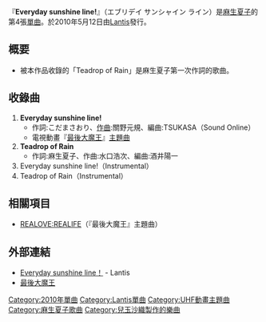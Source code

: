 {{Infobox Single 
| Name           = Everyday sunshine line!
| Artist         = [[麻生夏子|麻生夏子]]
| Album          =
| A-side         = Everyday sunshine line!
| B-side         = Teadrop of Rain
| Released       = 2010年5月12日
| Format         = [[單曲|單曲]]
| Recorded       = 2010年<br/ >
| Genre          = [[J-POP|J-POP]]（[[動畫歌曲|動畫歌曲]]）
| Length         = <!--00[[分|分]]00[[秒|秒]]-->
| Label          = [[Lantis|Lantis]]（LACM-4711）
| Writer         = こだまさおり（作詞#1）<br/>[[麻生夏子|麻生夏子]]（作詞#2）<br/>關野元規（作曲#1）<br/>水口浩次（作曲#2）
| Producer       =
| Certification  =
| Chart position = <!--* 週間最高順位00位（[[ORICON|ORICON]]）-->
| Last single    =  [[Perfect-area_complete!|Perfect-area complete!]] <br/> （2010年）
| This single    = '''Everyday sunshine line!''' <br/> （2010年）
| Next single    =  [[More-more_LOVERS!!|More-more LOVERS!!]] <br/> （2010年）
}}
『'''Everyday sunshine line!'''』（エブリデイ サンシャイン ライン）是[[麻生夏子|麻生夏子]]的第4張[[單曲|單曲]]。於2010年5月12日由[[Lantis|Lantis]]發行。

== 概要 ==
* 被本作品收錄的「Teadrop of Rain」是麻生夏子第一次作詞的歌曲。

== 收錄曲 ==
# '''Everyday sunshine line!'''<!--[0:00]-->  
#* 作詞:こだまさおり、[[作曲|作曲]]:關野元規、編曲:TSUKASA（Sound Online）
#* 電視動畫『[[最後大魔王|最後大魔王]]』[[主題曲|主題曲]]
# '''Teadrop of Rain'''<!--[0:00]--> 
#* 作詞:麻生夏子、作曲:水口浩次、編曲:酒井陽一
# Everyday sunshine line!（Instrumental）
# Teadrop of Rain（Instrumental）

==相關項目==
*[[REALOVE:REALIFE|REALOVE:REALIFE]]（『最後大魔王』主題曲）

== 外部連結 ==
* [http://www.lantis.jp/new-release/data.php?id=90b99385559c75d95aff5858534c1255 Everyday sunshine line！]{{Wayback|url=http://www.lantis.jp/new-release/data.php?id=90b99385559c75d95aff5858534c1255 |date=20100325014451 }} - Lantis
* [http://www.mmv.co.jp/special/daimao/ 最後大魔王]{{Wayback|url=http://www.mmv.co.jp/special/daimao/ |date=20100511191544 }}

[[Category:2010年單曲|Category:2010年單曲]]
[[Category:Lantis單曲|Category:Lantis單曲]]
[[Category:UHF動畫主題曲|Category:UHF動畫主題曲]]
[[Category:麻生夏子歌曲|Category:麻生夏子歌曲]]
[[Category:兒玉沙織製作的樂曲|Category:兒玉沙織製作的樂曲]]